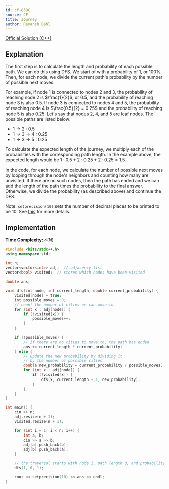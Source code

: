 ```yaml
---
id: cf-839C
source: CF
title: Journey
author: Reyansh Bahl
---
```


[Official Solution (C++)](https://codeforces.com/blog/entry/53815)

## Explanation

The first step is to calculate the length and probability of each possible path.
We can do this using DFS. We start of with a probability of 1, or 100%. Then,
for each node, we divide the current path's probability by the number of
possible next moves.

For example, if node 1 is connected to nodes 2 and 3, the probability of
reaching node 2 is $\frac{1}{2}$, or $0.5$, and the probability of reaching node 3 is
also $0.5$. If node 3 is connected to nodes 4 and 5, the probability of reaching
node 4 is $\frac{0.5}{2} = 0.25$ and the probability of reaching node 5 is also
$0.25$. Let's say that nodes 2, 4, and 5 are leaf nodes. The possible paths are
listed below:

- $1 \rightarrow 2$ : 0.5
- $1 \rightarrow 3 \rightarrow 4$ : 0.25
- $1 \rightarrow 3 \rightarrow 5$ : 0.25

To calculate the expected length of the journey, we multiply each of the
probabilities with the corresponding path length. In the example above, the
expected length would be $1\cdot0.5 + 2\cdot0.25 + 2\cdot0.25 = 1.5$

In the code, for each node, we calculate the number of possible next moves by
looping through the node's neighbors and counting how many are unvisited. If
there are no such nodes, then the path has ended and we can add the length of
the path times the probability to the final answer. Otherwise, we divide the
probability (as described above) and continue the DFS.

Note: `setprecision(10)` sets the number of decimal places to be printed to be 10. See [this](https://cplusplus.com/reference/iomanip/setprecision/) for more details.

## Implementation

**Time Complexity:** $\mathcal{O}(N)$

<LanguageSection>

<CPPSection>

```cpp
#include <bits/stdc++.h>
using namespace std;

int n;
vector<vector<int>> adj;  // adjacency list
vector<bool> visited;  // stores which nodes have been visited

double ans;

void dfs(int node, int current_length, double current_probability) {
	visited[node] = true;
	int possible_moves = 0;
	// count the number of cities we can move to
	for (int x : adj[node]) {
		if (!visited[x]) {
			possible_moves++;
		}
	}

	if (!possible_moves) {
		// if there are no cities to move to, the path has ended
		ans += current_length * current_probability;
	} else {
		// update the new probability by dividing it
		// by the number of possible cities
		double new_probability = current_probability / possible_moves;
		for (int x : adj[node]) {
			if (!visited[x]) {
				dfs(x, current_length + 1, new_probability);
			}
		}
	}
}

int main() {
	cin >> n;
	adj.resize(n + 1);
	visited.resize(n + 1);

	for (int i = 1; i < n; i++) {
		int a, b;
		cin >> a >> b;
		adj[a].push_back(b);
		adj[b].push_back(a);
	}

	// the traversal starts with node 1, path length 0, and probability 100%.
	dfs(1, 0, 1);

	cout << setprecision(10) << ans << endl;
}
```

</CPPSection>
</LanguageSection>
